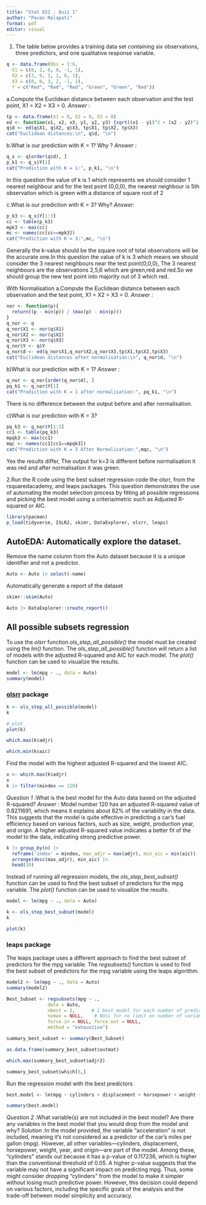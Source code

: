 ---
title: "Stat 652 : Quiz 1"
author: "Pavan Malapati"
format: pdf
editor: visual
---

1.  The table below provides a training data set containing six observations, three predictors, and one qualitative response variable.

```{r}
q <- data.frame(Obs = 1:6,
  X1 = c(0, 2, 0, 0, -1, 1),
  X2 = c(3, 0, 1, 1, 0, 1),
  X3 = c(0, 0, 3, 2, -1, 1),
  Y = c("Red", "Red", "Red", "Green", "Green", "Red"))
```

a.Compute the Euclidean distance between each observation and the test point, X1 = X2 = X3 = 0. *Answer :*

```{r}
tp <- data.frame(X1 = 0, X2 = 0, X3 = 0)
ed <- function(x1, x2, x3, y1, y2, y3) {sqrt((x1 - y1)^2 + (x2 - y2)^2 + (x3 - y3)^2)}
q$d <- ed(q$X1, q$X2, q$X3, tp$X1, tp$X2, tp$X3)
cat("Euclidean distances:\n", q$d, "\n")
```

b.What is our prediction with K = 1? Why ? 
*Answer :*

```{r}
q_s <- q[order(q$d), ]
p_k1 <- q_s$Y[1]
cat("Prediction with K = 1:", p_k1, "\n")
```

In this question the value of k is 1 which represents we should consider 1 nearest neighbour and for the test point (0,0,0), the nearest neighbour is 5th observation which is green with a distance of square root of 2

c.What is our prediction with K = 3? Why? 
*Answer:*

```{r}
p_k3 <- q_s$Y[1:3]
cc <- table(p_k3)
mpk3 <- max(cc)
mc <- names(cc[cc==mpk3])
cat("Prediction with K = 3:",mc, "\n")
```

Generally the k-value should be the square root of total observations will be the accurate one.In this question the value of k is 3 which means we should consider the 3 nearest neighbours near the test point(0,0,0), The 3 nearest neighbours are the observations 2,5,6 which are green,red and red.So we should group the new test point into majority out of 3 which red.

With Normalisation 
a.Compute the Euclidean distance between each observation and the test point, X1 = X2 = X3 = 0. *Answer :*

```{r}
nor <- function(p){
  return((p - min(p)) / (max(p) - min(p)))
}
q_nor <- q
q_nor$X1 <- nor(q$X1)
q_nor$X2 <- nor(q$X2)
q_nor$X3 <- nor(q$X3)
q_nor$Y <- q$Y
q_nor$d <- ed(q_nor$X1,q_nor$X2,q_nor$X3,tp$X1,tp$X2,tp$X3)
cat("Euclidean distances after normalisation:\n", q_nor$d, "\n") 
```

b)What is our prediction with K = 1? 
*Answer :*

```{r}
q_nor <- q_nor[order(q_nor$d), ]
pq_k1 <- q_nor$Y[1]
cat("Prediction with K = 1 after normalisation:", pq_k1, "\n")
```

There is no difference between the output before and after normalisation.

c)What is our prediction with K = 3?

```{r}
pq_k3 <- q_nor$Y[1:3]
cc1 <- table(pq_k3)
mpqk3 <- max(cc1)
mqc <- names(cc1[cc1==mpqk3])
cat("Prediction with K = 3 After Normalisation:",mqc, "\n")
```

Yes the results differ, The output for k=3 is different before normalisation it was red and after normalisation it was green.

2.Run the R code using the best subset regression code the olsrr, from the rsquaredacademy, and leaps packages. This question demonstrates the use of automating the model selection process by fitting all possible regressions and picking the best model using a criteria/metric such as Adjusted R-squared or AIC.

```{r}
library(pacman)
p_load(tidyverse, ISLR2, skimr, DataExplorer, olsrr, leaps)
```

## AutoEDA: Automatically explore the dataset.

Remove the name column from the Auto dataset because it is a unique identifier and not a predictor.

```{r}
Auto <- Auto |> select(-name)
```

Automatically generate a report of the dataset

```{r}
skimr::skim(Auto)
```

```{r}
Auto |> DataExplorer::create_report()
```

## All possible subsets regression

To use the *olsrr* function *ols_step_all_possible()* the model must be created using the *lm()* function. The *ols_step_all_possible()* function will return a list of models with the adjusted R-squared and AIC for each model. The *plot()* function can be used to visualize the results.

```{r}
model <- lm(mpg ~ ., data = Auto)
summary(model)
```

### [olsrr](https://olsrr.rsquaredacademy.com/) package

```{r}
k <- ols_step_all_possible(model)
k
```

```{r}
# plot
plot(k)
```

```{r}
which.max(k$adjr)

which.min(k$aic)
```

Find the model with the highest adjusted R-squared and the lowest AIC.

```{r}
x <- which.max(k$adjr)
x
k |> filter(mindex == 120)
```

*Question 1 :*What is the best model for the Auto data based on the adjusted R-squared?
*Answer :* Model number 120 has an adjusted R-squared value of 0.8211691, which means it explains about 82% of the variability in the data. This suggests that the model is quite effective in predicting a car's fuel efficiency based on various factors, such as size, weight, production year, and origin. A higher adjusted R-squared value indicates a better fit of the model to the data, indicating strong predictive power.

```{r}
k |> group_by(n) |> 
  reframe('index' = mindex, max_adjr = max(adjr), min_aic = min(aic)) |> 
  arrange(desc(max_adjr), min_aic) |> 
  head(10)
```

Instead of running all regression models, the *ols_step_best_subset()* function can be used to find the best subset of predictors for the mpg variable. The *plot()* function can be used to visualize the results.

```{r}
model <- lm(mpg ~ ., data = Auto)

k <- ols_step_best_subset(model)
k

plot(k)
```

### leaps package

The leaps package uses a different approach to find the best subset of predictors for the mpg variable. The *regsubsets()* function is used to find the best subset of predictors for the mpg variable using the leaps algorithm.

```{r}
model2 <- lm(mpg ~ ., data = Auto)
summary(model2)
```

```{r}
Best_Subset <- regsubsets(mpg ~ .,
               data = Auto,
               nbest = 1,      # 1 best model for each number of predictors
               nvmax = NULL,    # NULL for no limit on number of variables
               force.in = NULL, force.out = NULL,
               method = "exhaustive")

summary_best_subset <- summary(Best_Subset)

as.data.frame(summary_best_subset$outmat)
```

```{r}
which.max(summary_best_subset$adjr2)
```

```{r}
summary_best_subset$which[6,]
```

Run the regression model with the best predictors

```{r}
best.model <- lm(mpg ~ cylinders + displacement + horsepower + weight + year + origin, data = Auto)

summary(best.model)
```

*Question 2 :*What variable(s) are not included in the best model? Are there any variables in the best model that you would drop from the model and why? 
*Solution :*In the model provided, the variable "acceleration" is not included, meaning it's not considered as a predictor of the car's miles per gallon (mpg). However, all other variables—cylinders, displacement, horsepower, weight, year, and origin—are part of the model. Among these, "cylinders" stands out because it has a p-value of 0.117236, which is higher than the conventional threshold of 0.05. A higher p-value suggests that the variable may not have a significant impact on predicting mpg. Thus, some might consider dropping "cylinders" from the model to make it simpler without losing much predictive power. However, this decision could depend on various factors, including the specific goals of the analysis and the trade-off between model simplicity and accuracy.
